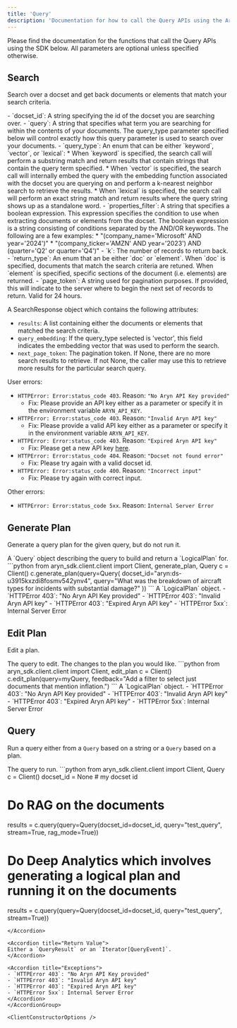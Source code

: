 ```yaml
---
title: 'Query'
description: 'Documentation for how to call the Query APIs using the Aryn SDK'
---
```



Please find the documentation for the functions that call the Query APIs using the SDK below. All parameters are optional unless specified otherwise.

## Search
Search over a docset and get back documents or elements that match your search criteria. 


<AccordionGroup>
<Accordion title="Parameters">
- `docset_id`: A string specifying the id of the docset you are searching over. 
- `query`: A string that specifies what term you are searching for within the contents of your documents. The query_type parameter specified below will control exactly how this query parameter is used to search over your documents.   
- `query_type`: An enum that can be either `keyword`, `vector`, or `lexical`:
  * When `keyword` is specified, the search call will perform a substring match and return results that contain strings that contain the query term specified.
  * When `vector` is specified, the search call will internally embed the query with the embedding function associated with the docset you are querying on and perform a k-nearest neighbor search to retrieve the results.
  * When `lexical` is specified, the search call will perform an exact string match and return results where the query string shows up as a standalone word. 
- `properties_filter`: A string that specifies a boolean expression. This expression specifies the condition to use when extracting documents or elements from the docset. The boolean expression is a string consisting of conditions separated by the AND/OR keywords. The following are a few examples:
  * "(company_name='Microsoft' AND year='2024')"
  * "(company_ticker='AMZN' AND year='2023') AND (quarter='Q2' or quarter='Q4')"
- `k`: The number of records to return back.
- `return_type`: An enum that an be either `doc` or `element`. When `doc` is specified, documents that match the search criteria are retuned. When `element` is specified, specific sections of the document (i.e. elements) are returned.
- `page_token`:   A string used for pagination purposes. If provided, this will indicate to the server where to begin the next set of records to return. Valid for 24 hours.  
</Accordion>

<Accordion title="Example">
<SearchExample />
</Accordion>
<Accordion title="Return Value">

A SearchResponse object which contains the following attributes: 
- `results`: A list containing either the documents or elements that matched the search criteria.
- `query_embedding`: If the query_type selected is 'vector', this field indicates the embedding vector that was used to perform the search. 
- `next_page_token`: The pagination token. If None, there are no more search results to retrieve. If not None, the caller may use this to retrieve more results for the particular search query.

</Accordion>
<Accordion title="Exceptions">

User errors:
- ```HTTPError: Error:status_code 403```. Reason: `"No Aryn API Key provided"`
    - Fix: Please provide an API key either as a parameter or specify it in the environment variable `ARYN_API_KEY`.
- ```HTTPError: Error:status_code 403```. Reason: `"Invalid Aryn API key"`
    - Fix: Please provide a valid API key either as a parameter or specify it in the environment variable `ARYN_API_KEY`.
- ```HTTPError: Error:status_code 403```. Reason: `"Expired Aryn API key"`
    - Fix: Please get a new API key [here](https://console.aryn.ai/api-keys). 
- ```HTTPError: Error:status_code 404```. Reason: `"Docset not found error"`
    - Fix: Please try again with a valid docset id.
- ```HTTPError: Error:status_code 400```. Reason: `"Incorrect input"`
    - Fix: Please try again with correct input.

Other errors:
- ```HTTPError: Error:status_code 5xx```. Reason: `Internal Server Error`
</Accordion>
</AccordionGroup>


## Generate Plan
Generate a query plan for the given query, but do not run it.

<AccordionGroup>
<Accordion title="Parameters">
<ParamField path="query" type="Query" required>
A `Query` object describing the query to build and return a `LogicalPlan` for.
</ParamField>
</Accordion>

<Accordion title="Example">
```python
from aryn_sdk.client.client import Client, generate_plan, Query
c = Client()
c.generate_plan(query=Query(
    docset_id="aryn:ds-u3915kxzdi8fosmv542ynv4",
    query="What was the breakdown of aircraft types for incidents with substantial damage?"
))
```
</Accordion>

<Accordion title="Return Value">
A `LogicalPlan` object.
</Accordion>

<Accordion title="Exceptions">
- `HTTPError 403`: "No Aryn API Key provided"
- `HTTPError 403`: "Invalid Aryn API key"
- `HTTPError 403`: "Expired Aryn API key"
- `HTTPError 5xx`: Internal Server Error
</Accordion>
</AccordionGroup>


## Edit Plan
Edit a plan.

<AccordionGroup>
<Accordion title="Parameters">
<ParamField path="query" type="Query" required>The query to edit.</ParamField>
<ParamField path="feedback" type="string" required>The changes to the plan you would like.</ParamField>
</Accordion>

<Accordion title="Example">
```python
from aryn_sdk.client.client import Client, edit_plan
c = Client()
c.edit_plan(query=myQuery, feedback="Add a filter to select just documents that mention inflation.")
```
</Accordion>

<Accordion title="Return Value">
A `LogicalPlan` object.
</Accordion>

<Accordion title="Exceptions">
- `HTTPError 403`: "No Aryn API Key provided"
- `HTTPError 403`: "Invalid Aryn API key"
- `HTTPError 403`: "Expired Aryn API key"
- `HTTPError 5xx`: Internal Server Error
</Accordion>
</AccordionGroup>


## Query
Run a query either from a `Query` based on a string or a `Query` based on a plan.

<AccordionGroup>
<Accordion title="Parameters">
<ParamField path="query" type="Query" required>The query to run.</ParamField>
</Accordion>

<Accordion title="Example">
```python
from aryn_sdk.client.client import Client, Query
c = Client()
docset_id = None # my docset id

# Do RAG on the documents
results = c.query(query=Query(docset_id=docset_id, query="test_query", stream=True, rag_mode=True))

# Do Deep Analytics which involves generating a logical plan and running it on the documents
results = c.query(query=Query(docset_id=docset_id, query="test_query", stream=True))
```
</Accordion>

<Accordion title="Return Value">
Either a `QueryResult` or an `Iterator[QueryEvent]`.
</Accordion>

<Accordion title="Exceptions">
- `HTTPError 403`: "No Aryn API Key provided"
- `HTTPError 403`: "Invalid Aryn API key"
- `HTTPError 403`: "Expired Aryn API key"
- `HTTPError 5xx`: Internal Server Error
</Accordion>
</AccordionGroup>

<ClientConstructorOptions />
